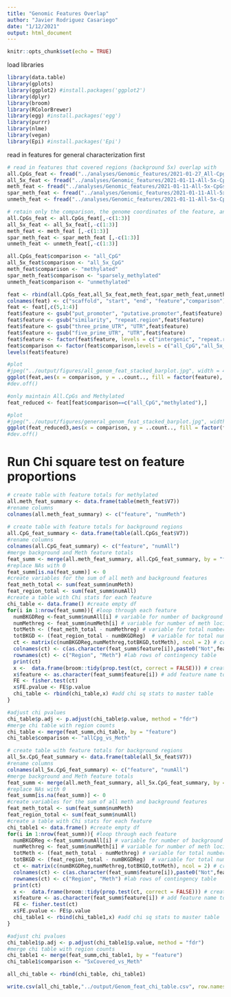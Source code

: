 ```yaml
---
title: "Genomic Features Overlap"
author: "Javier Rodriguez Casariego"
date: "1/12/2021"
output: html_document
---
```


```r
knitr::opts_chunk$set(echo = TRUE)
```

load libraries
```r
library(data.table)
library(gplots)
library(ggplot2) #install.packages('ggplot2')
library(dplyr)
library(broom)
library(RColorBrewer)
library(egg) #install.packages('egg')
library(purrr)
library(nlme)
library(vegan)
library(Epi) #install.packages('Epi')
```

read in features for general characterization first
```r
# read in features that covered regions (background 5x) overlap with
all.CpGs_feat <- fread("../analyses/Genomic_features/2021-01-27_All-Cpg_feature.txt", header = FALSE, sep = "\t", stringsAsFactors = FALSE)
all_5x_feat <- fread("../analyses/Genomic_features/2021-01-11-All-5x-CpGs_feature.txt", header = FALSE, sep = "\t", stringsAsFactors = FALSE)
meth_feat <- fread("../analyses/Genomic_features/2021-01-11-All-5x-CpGs_methylated_feature.txt", header = FALSE, sep = "\t", stringsAsFactors = FALSE)
spar_meth_feat <- fread("../analyses/Genomic_features/2021-01-11-All-5x-CpGs_sparse_meth_feature.txt", header = FALSE,sep = "\t", stringsAsFactors = FALSE)
unmeth_feat <- fread("../analyses/Genomic_features/2021-01-11-All-5x-CpGs_unmethylated_feature.txt", header = FALSE, sep = "\t", stringsAsFactors = FALSE)

# retain only the comparison, the genome coordinates of the feature, and the feature
all.CpGs_feat <- all.CpGs_feat[,-c(1:3)]
all_5x_feat <- all_5x_feat[,-c(1:3)]
meth_feat <- meth_feat [,-c(1:3)]
spar_meth_feat <- spar_meth_feat [,-c(1:3)]
unmeth_feat <- unmeth_feat[,-c(1:3)]

all.CpGs_feat$comparison <- "all_CpG"
all_5x_feat$comparison <- "all_5x_CpG" 
meth_feat$comparison <- "methylated"
spar_meth_feat$comparison <- "sparsely_methylated"
unmeth_feat$comparison <- "unmethylated"

feat <- rbind(all.CpGs_feat,all_5x_feat,meth_feat,spar_meth_feat,unmeth_feat)
colnames(feat) <- c("scaffold", "start", "end", "feature","comparison")
feat <- feat[,c(5,1:4)]
feat$feature <- gsub("put_promoter", "putative.promoter",feat$feature)
feat$feature <- gsub("similarity", "repeat.region",feat$feature)
feat$feature <- gsub("three_prime_UTR", "UTR",feat$feature)
feat$feature <- gsub("five_prime_UTR", "UTR",feat$feature)
feat$feature <- factor(feat$feature, levels = c("intergenic", "repeat.region", "putative.promoter", "CDS", "intron", "UTR"))
feat$comparison <- factor(feat$comparison,levels = c("all_CpG","all_5x_CpG","methylated","sparsely_methylated","unmethylated")) 
levels(feat$feature)

#plot
#jpeg("../output/figures/all_genom_feat_stacked_barplot.jpg", width = 4, height = 3, units = "in", res =300)
ggplot(feat,aes(x = comparison, y = ..count.., fill = factor(feature), group = feature)) + geom_bar(position = "fill", color = "black") + scale_y_continuous(labels=scales::percent) + ylab("% of total regions") + theme_bw() + theme(axis.text.x = element_text(size = 7, angle = 60, hjust = 1), axis.title = element_text(size = 12, face = "bold")) + scale_fill_manual("Feature",values = RColorBrewer::brewer.pal(9,"BuGn"))
#dev.off()

#only maintain All.CpGs and Methylated
feat_reduced <- feat[feat$comparison==c("all_CpG","methylated"),]  

#plot
#jpeg("../output/figures/general_genom_feat_stacked_barplot.jpg", width = 4, height = 3, units = "in", res =300)
ggplot(feat_reduced3,aes(x = comparison, y = ..count.., fill = factor(feature), group = feature)) + geom_bar(position = "fill", color = "black") + scale_y_continuous(labels=scales::percent) + ylab("% of total regions") + theme_bw() + theme(axis.text.x = element_text(size = 7, angle = 60, hjust = 1), axis.title = element_text(size = 12, face = "bold")) + scale_fill_manual("Feature",values = RColorBrewer::brewer.pal(9,"BuGn"))
#dev.off()

```
# Run Chi square test on feature proportions
```r
# create table with feature totals for methylated
all.meth_feat_summary <- data.frame(table(meth_feat$V7))
#rename columns
colnames(all.meth_feat_summary) <- c("feature", "numMeth")
 
# create table with feature totals for background regions
all.CpG_feat_summary <- data.frame(table(all.CpGs_feat$V7))
#rename columns
colnames(all.CpG_feat_summary) <- c("feature", "numAll")
#merge background and Meth feature totals 
feat_summ <- merge(all.meth_feat_summary, all.CpG_feat_summary, by = "feature", all = TRUE)
#replace NAs with 0
feat_summ[is.na(feat_summ)] <- 0
#create variables for the sum of all meth and background features
feat_meth_total <- sum(feat_summ$numMeth)
feat_region_total <- sum(feat_summ$numAll)
#create a table with Chi stats for each feature
chi_table <- data.frame() #create empty df
for(i in 1:nrow(feat_summ)){ #loop through each feature
  numBKGDReg <-feat_summ$numAll[i] # variable for number of background regions for specific feature
  numMethreg <- feat_summ$numMeth[i] # variable for number of meth loci for specific feature
  totMeth <- (feat_meth_total - numMethreg) # variable for total number background regions in all features minus the number of background regions for specific feature
  totBKGD <- (feat_region_total - numBKGDReg)  # variable for total number meth loci in all features minus the number of meth loci for specific feature
  ct <- matrix(c(numBKGDReg,numMethreg,totBKGD,totMeth), ncol = 2) # create contingency table
  colnames(ct) <- c(as.character(feat_summ$feature[i]),paste0("Not",feat_summ$feature[i])) #label columns of contingency table
  rownames(ct) <- c("Region", "Meth") #lab rows of contingency table
  print(ct)
  x <-  data.frame(broom::tidy(prop.test(ct, correct = FALSE))) # create data frame storing the Chi sq stats results
  x$feature <- as.character(feat_summ$feature[i]) # add feature name to chi sq df
  FE <- fisher.test(ct)
  x$FE.pvalue <- FE$p.value
  chi_table <- rbind(chi_table,x) #add chi sq stats to master table
}

#adjust chi pvalues
chi_table$p.adj <- p.adjust(chi_table$p.value, method = "fdr")
#merge chi table with region counts
chi_table <- merge(feat_summ,chi_table, by = "feature")
chi_table$comparison <- "allCpg_vs_Meth"

# create table with feature totals for background regions
all_5x.CpG_feat_summary <- data.frame(table(all_5x_feat$V7))
#rename columns
colnames(all_5x.CpG_feat_summary) <- c("feature", "numAll")
#merge background and Meth feature totals 
feat_summ <- merge(all.meth_feat_summary, all_5x.CpG_feat_summary, by = "feature", all = TRUE)
#replace NAs with 0
feat_summ[is.na(feat_summ)] <- 0
#create variables for the sum of all meth and background features
feat_meth_total <- sum(feat_summ$numMeth)
feat_region_total <- sum(feat_summ$numAll)
#create a table with Chi stats for each feature
chi_table1 <- data.frame() #create empty df
for(i in 1:nrow(feat_summ)){ #loop through each feature
  numBKGDReg <-feat_summ$numAll[i] # variable for number of background regions for specific feature
  numMethreg <- feat_summ$numMeth[i] # variable for number of meth loci for specific feature
  totMeth <- (feat_meth_total - numMethreg) # variable for total number background regions in all features minus the number of background regions for specific feature
  totBKGD <- (feat_region_total - numBKGDReg)  # variable for total number meth loci in all features minus the number of meth loci for specific feature
  ct <- matrix(c(numBKGDReg,numMethreg,totBKGD,totMeth), ncol = 2) # create contingency table
  colnames(ct) <- c(as.character(feat_summ$feature[i]),paste0("Not",feat_summ$feature[i])) #label columns of contingency table
  rownames(ct) <- c("Region", "Meth") #lab rows of contingency table
  print(ct)
  x <-  data.frame(broom::tidy(prop.test(ct, correct = FALSE))) # create data frame storing the Chi sq stats results
  x$feature <- as.character(feat_summ$feature[i]) # add feature name to chi sq df
  FE <- fisher.test(ct)
  x$FE.pvalue <- FE$p.value
  chi_table1 <- rbind(chi_table1,x) #add chi sq stats to master table
}

#adjust chi pvalues
chi_table1$p.adj <- p.adjust(chi_table1$p.value, method = "fdr")
#merge chi table with region counts
chi_table1 <- merge(feat_summ,chi_table1, by = "feature")
chi_table1$comparison <- "5xCovered_vs_Meth"

all_chi_table <- rbind(chi_table, chi_table1)

write.csv(all_chi_table,"../output/Genom_feat_chi_table.csv", row.names = FALSE, quote = FALSE)

```


